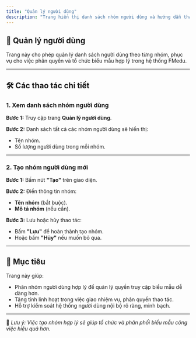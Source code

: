 ```yaml
---
title: "Quản lý người dùng"
description: "Trang hiển thị danh sách nhóm người dùng và hướng dẫn thao tác tạo mới nhóm trong hệ thống FMedu."
---
```


## 👥 Quản lý người dùng

Trang này cho phép quản lý danh sách người dùng theo từng nhóm, phục vụ cho việc phân quyền và tổ chức biểu mẫu hợp lý trong hệ thống FMedu.

---

## 🛠️ Các thao tác chi tiết

### 1. Xem danh sách nhóm người dùng

**Bước 1:** Truy cập trang **Quản lý người dùng**.

**Bước 2:** Danh sách tất cả các nhóm người dùng sẽ hiển thị:
- Tên nhóm.
- Số lượng người dùng trong mỗi nhóm.

---

### 2. Tạo nhóm người dùng mới

**Bước 1:** Bấm nút **"Tạo"** trên giao diện.

**Bước 2:** Điền thông tin nhóm:
- **Tên nhóm** (bắt buộc).
- **Mô tả nhóm** (nếu cần).

**Bước 3:** Lưu hoặc hủy thao tác:
- Bấm **"Lưu"** để hoàn thành tạo nhóm.
- Hoặc bấm **"Hủy"** nếu muốn bỏ qua.

---

## 🎯 Mục tiêu

Trang này giúp:

- Phân nhóm người dùng hợp lý để quản lý quyền truy cập biểu mẫu dễ dàng hơn.
- Tăng tính linh hoạt trong việc giao nhiệm vụ, phân quyền thao tác.
- Hỗ trợ kiểm soát hệ thống người dùng nội bộ rõ ràng, minh bạch.

---

📍 *Lưu ý: Việc tạo nhóm hợp lý sẽ giúp tổ chức và phân phối biểu mẫu công việc hiệu quả hơn.*

